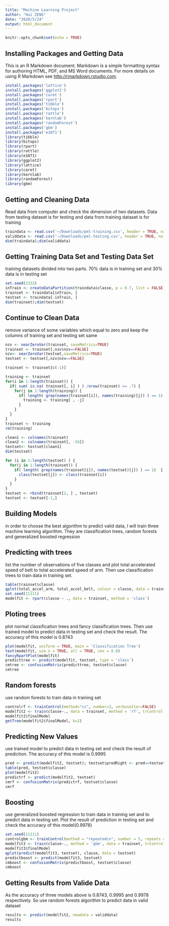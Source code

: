```yaml
---
title: "Machine Learning Project"
author: "Hui ZENG"
date: "2020/5/24"
output: html_document
---
```


```r
knitr::opts_chunk$set(echo = TRUE)
```

## Installing Packages and Getting Data

This is an R Markdown document. Markdown is a simple formatting syntax for authoring HTML, PDF, and MS Word documents. For more details on using R Markdown see <http://rmarkdown.rstudio.com>.

```r
install.packages('lattice')
install.packages('ggplot2')
install.packages('caret')
install.packages('rpart')
install.packages('tibble')
install.packages('bitops')
install.packages('rattle')
install.packages('kernlab')
install.packages('randomForest')
install.packages('gbm')
install.packages('e1071')
library(tibble)
library(bitops)
library(rpart)
library(rattle)
library(e1071)
library(ggplot2)
library(lattice)
library(caret)
library(kernlab)
library(randomForest)
library(gbm)
```

## Getting and Cleaning Data

Read data from computer and check the dimension of two datasets. Data from testing dataset is for testing and data from training dataset is for training

```r
traindata <- read.csv('~/Downloads/pml-training.csv', header = TRUE, na.strings=c("NA","#DIV/0!",""))
validdata <- read.csv('~/Downloads/pml-testing.csv', header = TRUE, na.strings=c("NA","#DIV/0!",""))
dim(traindata);dim(validdata)
```

## Getting Training Data Set and Testing Data Set

training datasets divided into two parts. 70% data is in training set and 30% data is in testing set

```r
set.seed(2332)
inTrain <- createDataPartition(traindata$classe, p = 0.7, list = FALSE)
trainset <- traindata[inTrain, ]
testset <- traindata[-inTrain, ]
dim(trainset);dim(testset)
```

## Continue to Clean Data

remove variance of some variables which equal to zero and keep the columns of training set and testing set same

```r
nzv <- nearZeroVar(trainset, saveMetrics=TRUE)
trainset <- trainset[,nzv$nzv==FALSE]
nzv<- nearZeroVar(testset,saveMetrics=TRUE)
testset <- testset[,nzv$nzv==FALSE]

trainset <- trainset[c(-1)]

training <- trainset
for(i in 1:length(trainset)) {
  if( sum( is.na( trainset[, i] ) ) /nrow(trainset) >= .7) {
    for(j in 1:length(training)) {
      if( length( grep(names(trainset[i]), names(training)[j]) ) == 1)  {
        training <- training[ , -j]
      }   
    } 
  }
}
trainset <- training
rm(training)

clean1 <- colnames(trainset)
clean2 <- colnames(trainset[, -58])  
testset<- testset[clean1]         
dim(testset)

for (i in 1:length(testset) ) {
  for(j in 1:length(trainset)) {
    if( length( grep(names(trainset[i]), names(testset)[j]) ) == 1)  {
      class(testset[j]) <- class(trainset[i])
    }      
  }      
}
testset <- rbind(trainset[2, ] , testset)
testset <- testset[-1,]
```

## Building Models

in order to choose the best algorithm to predict valid data, I will train three machine learning algorithm. They are classification trees, random forests and generalized boosted regression

## Predicting with trees

list the number of observations of five classes and plot total accelerated speed of belt to total accelerated speed of arm. Then use classification trees to train data in training set.

```r
table(trainset$classe)
qplot(total_accel_arm, total_accel_belt, colour = classe, data = trainset)
set.seed(11111)
modelfit <- rpart(classe ~ ., data = trainset, method = 'class')
```

## Ploting trees

plot normal classification trees and fancy classification trees. Then use trained model to predict data in testing set and check the result. The accuracy of this model is 0.8743

```r
plot(modelfit, uniform = TRUE, main = 'Classification Tree')
text(modelfit, use.n = TRUE, all = TRUE, cex = 0.8)
fancyRpartPlot(modelfit)
predicttree <- predict(modelfit, testset, type = 'class')
cmtree <- confusionMatrix(predicttree, testset$classe)
cmtree
```

## Random forests

use random forests to train data in training set 

```r
controlrf <- trainControl(method="cv", number=3, verboseIter=FALSE)
modelfit2 <- train(classe~., data = trainset, method = 'rf', trControl = controlrf)
modelfit2$finalModel
getTree(modelfit2$finalModel, k=2)
```

## Predicting New Values

use trained model to predict data in testing set and check the result of prediction. The accuracy of this model is 0.9995

```r
pred <- predict(modelfit2, testset); testset$predRight <- pred==testset$classe
table(pred, testset$classe)
plot(modelfit2)
predictrf <- predict(modelfit2, testset)
cmrf <- confusionMatrix(predictrf, testset$classe)
cmrf
```

## Boosting 

use generalized boosted regression to train data in training set and to predict data in testing set. Plot the result of prediction in testing set and check the accuracy of this model(0.9978)

```r
set.seed(11111)
controlgbm <- trainControl(method = "repeatedcv", number = 5, repeats = 1)
modelfit3 <- train(classe~., method = 'gbm', data = trainset, trControl = controlgbm, verbose = FALSE)
modelfit3$finalModel
qplot(predict(modelfit3, testset), classe, data = testset)
predictboost <- predict(modelfit3, testset)
cmboost <- confusionMatrix(predictboost, testset$classe)
cmboost
```

## Getting Results from Valide Data

As the accuracy of three models above is 0.8743, 0.9995 and 0.9978 respectively. So use random forests algorithm to predict data in valid dataset

```r
results <- predict(modelfit2, newdata = validdata)
results
```



